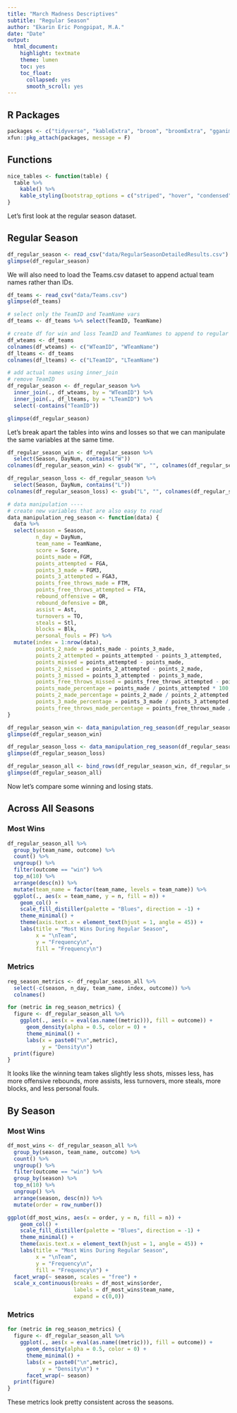 ```yaml
---
title: "March Madness Descriptives"
subtitle: "Regular Season"
author: "Ekarin Eric Pongpipat, M.A."
date: "Date"
output:
  html_document:
    highlight: textmate
    theme: lumen
    toc: yes
    toc_float:
      collapsed: yes
      smooth_scroll: yes
---
```


## R Packages
```r
packages <- c("tidyverse", "kableExtra", "broom", "broomExtra", "gganimate")
xfun::pkg_attach(packages, message = F)
```

## Functions
```r
nice_tables <- function(table) {
  table %>%
    kable() %>% 
    kable_styling(bootstrap_options = c("striped", "hover", "condensed", "responsive")) %>% scroll_box(width = "100%", height = "200px")
}
```

Let's first look at the regular season dataset.

## Regular Season
```r
df_regular_season <- read_csv("data/RegularSeasonDetailedResults.csv")
glimpse(df_regular_season)
```

We will also need to load the Teams.csv dataset to append actual team names rather than IDs.

```r
df_teams <- read_csv("data/Teams.csv")
glimpse(df_teams)

# select only the TeamID and TeamName vars
df_teams <- df_teams %>% select(TeamID, TeamName) 

# create df for win and loss TeamID and TeamNames to append to regular season df
df_wteams <- df_teams                         
colnames(df_wteams) <- c("WTeamID", "WTeamName")
df_lteams <- df_teams                        
colnames(df_lteams) <- c("LTeamID", "LTeamName")

# add actual names using inner_join
# remove TeamID
df_regular_season <- df_regular_season %>%
  inner_join(., df_wteams, by = "WTeamID") %>%
  inner_join(., df_lteams, by = "LTeamID") %>%
  select(-contains("TeamID"))

glimpse(df_regular_season)
```

Let's break apart the tables into wins and losses so that we can manipulate the same variables at the same time.

```r
df_regular_season_win <- df_regular_season %>%
  select(Season, DayNum, contains("W"))
colnames(df_regular_season_win) <- gsub("W", "", colnames(df_regular_season_win))

df_regular_season_loss <- df_regular_season %>%
  select(Season, DayNum, contains("L"))
colnames(df_regular_season_loss) <- gsub("L", "", colnames(df_regular_season_loss))

# data manipulation ----
# create new variables that are also easy to read
data_manipulation_reg_season <- function(data) {
  data %>%
  select(season = Season,
         n_day = DayNum,
         team_name = TeamName,
         score = Score,
         points_made = FGM,
         points_attempted = FGA,
         points_3_made = FGM3,
         points_3_attempted = FGA3,
         points_free_throws_made = FTM,
         points_free_throws_attempted = FTA,
         rebound_offensive = OR,
         rebound_defensive = DR,
         assist = Ast,
         turnovers = TO,
         steals = Stl,
         blocks = Blk,
         personal_fouls = PF) %>%
  mutate(index = 1:nrow(data),
         points_2_made = points_made - points_3_made,
         points_2_attempted = points_attempted - points_3_attempted,
         points_missed = points_attempted - points_made,
         points_2_missed = points_2_attempted - points_2_made,
         points_3_missed = points_3_attempted - points_3_made,
         points_free_throws_missed = points_free_throws_attempted - points_free_throws_made,
         points_made_percentage = points_made / points_attempted * 100,
         points_2_made_percentage = points_2_made / points_2_attempted * 100,
         points_3_made_percentage = points_3_made / points_3_attempted * 100,
         points_free_throws_made_percentage = points_free_throws_made / points_free_throws_attempted * 100)
}

df_regular_season_win <- data_manipulation_reg_season(df_regular_season_win) %>% mutate(outcome = "win")
glimpse(df_regular_season_win)

df_regular_season_loss <- data_manipulation_reg_season(df_regular_season_loss) %>% mutate(outcome = "loss")
glimpse(df_regular_season_loss)

df_regular_season_all <- bind_rows(df_regular_season_win, df_regular_season_loss) %>% mutate(outcome = as_factor(outcome))
glimpse(df_regular_season_all)
```

Now let's compare some winning and losing stats.

## Across All Seasons

### Most Wins

```r
df_regular_season_all %>%
  group_by(team_name, outcome) %>%
  count() %>%
  ungroup() %>%
  filter(outcome == "win") %>%
  top_n(10) %>%
  arrange(desc(n)) %>%
  mutate(team_name = factor(team_name, levels = team_name)) %>%
  ggplot(., aes(x = team_name, y = n, fill = n)) + 
    geom_col() +
    scale_fill_distiller(palette = "Blues", direction = -1) +
    theme_minimal() + 
    theme(axis.text.x = element_text(hjust = 1, angle = 45)) +
    labs(title = "Most Wins During Regular Season",
         x = "\nTeam",
         y = "Frequency\n",
         fill = "Frequency\n")
```

### Metrics
```r
reg_season_metrics <- df_regular_season_all %>%
  select(-c(season, n_day, team_name, index, outcome)) %>%
  colnames()

for (metric in reg_season_metrics) {
  figure <- df_regular_season_all %>%
    ggplot(., aes(x = eval(as.name((metric))), fill = outcome)) + 
      geom_density(alpha = 0.5, color = 0) +
      theme_minimal() + 
      labs(x = paste0("\n",metric),
           y = "Density\n")
  print(figure)
}
```

It looks like the winning team takes slightly less shots, misses less, has more offensive rebounds, more assists, less turnovers, more steals, more blocks, and less personal fouls.

## By Season

### Most Wins
```r
df_most_wins <- df_regular_season_all %>%
  group_by(season, team_name, outcome) %>%
  count() %>%
  ungroup() %>%
  filter(outcome == "win") %>%
  group_by(season) %>%
  top_n(10) %>%
  ungroup() %>%
  arrange(season, desc(n)) %>%
  mutate(order = row_number())

ggplot(df_most_wins, aes(x = order, y = n, fill = n)) + 
    geom_col() +
    scale_fill_distiller(palette = "Blues", direction = -1) +
    theme_minimal() + 
    theme(axis.text.x = element_text(hjust = 1, angle = 45)) +
    labs(title = "Most Wins During Regular Season",
         x = "\nTeam",
         y = "Frequency\n",
         fill = "Frequency\n") +
  facet_wrap(~ season, scales = "free") +
  scale_x_continuous(breaks = df_most_wins$order,
                     labels = df_most_wins$team_name,
                     expand = c(0,0))
```

### Metrics

```r
for (metric in reg_season_metrics) {
  figure <- df_regular_season_all %>%
    ggplot(., aes(x = eval(as.name((metric))), fill = outcome)) + 
      geom_density(alpha = 0.5, color = 0) +
      theme_minimal() + 
      labs(x = paste0("\n",metric),
           y = "Density\n") + 
      facet_wrap(~ season)
  print(figure)
}
```

These metrics look pretty consistent across the seasons.